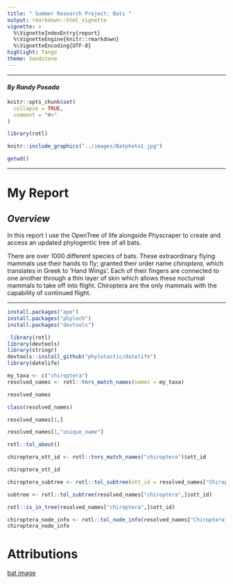 ```yaml
---
title: " Summer Research Project: Bats "
output: rmarkdown::html_vignette
vignette: >
  %\VignetteIndexEntry{report}
  %\VignetteEngine{knitr::rmarkdown}
  %\VignetteEncoding{UTF-8}
highlight: Tango
theme: Sandstone
---
```


***
#### *By Randy Posada*
```r
knitr::opts_chunk$set(
  collapse = TRUE,
  comment = "#>"
)
```

```r
library(rotl)

```

```r
knitr::include_graphics("../images/Batphoto1.jpg")
```

```r
getwd()

```
***

# **My Report**

## *Overview*

  In this report I use the OpenTree of life alongside Physcraper to create and access an updated phylogentic tree of all bats.

  There are over 1000 different species of bats. These extraordinary flying mammals use their hands to fly; granted their order name *chiroptera*, which translates in Greek to 'Hand Wings'. Each of their fingers are connected to one another through a thin layer of skin which allows these nocturnal mammals to take off into flight. Chiroptera are the only mammals with the capability of continued flight. 

***

```r

install.packages("ape")
install.packages("phyloch")
install.packages("devtools")

 library(rotl)
library(devtools)
library(stringr)
devtools::install_github("phylotastic/datelife")
library(datelife)

```

```r

my_taxa <- c("chiroptera")
resolved_names <- rotl::tnrs_match_names(names = my_taxa)

resolved_names

```

```r
class(resolved_names)


```
```r
resolved_names[1,]

```
```r
resolved_names[1,"unique_name"]
```
```r
rotl::tol_about()
```
```r
chiroptera_ott_id <- rotl::tnrs_match_names("chiroptera")$ott_id
```

```r
chiroptera_ott_id
```
```r
chiroptera_subtree <- rotl::tol_subtree(ott_id = resolved_names["Chiroptera",]$ott_id)
```
```r
subtree <- rotl::tol_subtree(resolved_names["chiroptera",]$ott_id)
```

```r
rotl::is_in_tree(resolved_names["chiroptera",]$ott_id)

```
```r
chiroptera_node_info <- rotl::tol_node_info(resolved_names["Chiroptera",]$ott_id)
chiroptera_node_info
```




# Attributions
[bat image](https://unsplash.com/photos/hNz4Qh9ECCc)
